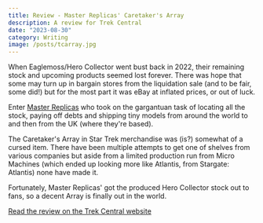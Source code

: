 ```yaml
---
title: Review - Master Replicas' Caretaker's Array 
description: A review for Trek Central
date: "2023-08-30"
category: Writing
image: /posts/tcarray.jpg
---
```


When Eaglemoss/Hero Collector went bust back in 2022, their remaining stock and upcoming products seemed lost forever. There was hope that some may turn up in bargain stores from the liquidation sale (and to be fair, some did!) but for the most part it was eBay at inflated prices, or out of luck.

Enter [Master Replicas](https://www.masterreplicas.com/) who took on the gargantuan task of locating all the stock, paying off debts and shipping tiny models from around the world to and then from the UK (where they're based). 

The Caretaker's Array in Star Trek merchandise was (is?) somewhat of a cursed item. There have been multiple attempts to get one of shelves from various companies but aside from a limited production run from Micro Machines (which ended up looking more like Atlantis, from Stargate: Atlantis) none have made it. 

Fortunately, Master Replicas' got the produced Hero Collector stock out to fans, so a decent Array is finally out in the world. 

[Read the review on the Trek Central website](https://trekcentral.net/master-replicas-caretakers-array-review/)

